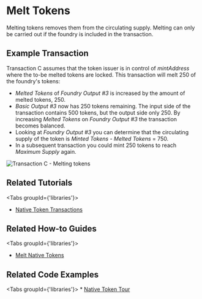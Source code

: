 
# Melt Tokens

Melting tokens removes them from the circulating supply. Melting can only be carried out if the foundry is included in
the transaction.

## Example Transaction

Transaction C assumes that the token issuer is in control of _mintAddress_ where the to-be melted tokens are locked.
This transaction will melt 250 of the foundry's tokens:

- _Melted Tokens_ of _Foundry Output #3_ is increased by the amount of melted tokens, 250.
- _Basic Output #3_ now has 250 tokens remaining. The input side of the transaction contains 500 tokens, but the output
  side only 250. By increasing _Melted Tokens_ on _Foundry Output #3_ the transaction becomes balanced.
- Looking at _Foundry Output #3_ you can determine that the circulating supply of the token is _Minted Tokens_ - _Melted Tokens_ = 750.
- In a subsequent transaction you could mint 250 tokens to reach _Maximum Supply_ again.

![Transaction C - Melting tokens](/img/stardust_explanations/stardust_ledger_anatomy/native_tokens_foundries/tx_C.svg)

## Related Tutorials

<Tabs groupId={'libraries'}>
<TabItem value="iota.js" label="iota.js">

- [Native Token Transactions](https://wiki.iota.org/shimmer/iotajs/tutorials/native-token-transactions/introduction/)

</TabItem>
</Tabs>

## Related How-to Guides

<Tabs groupId={'libraries'}>
<TabItem value="wallet.rs" label="wallet.rs" >

- [Melt Native Tokens](https://wiki.iota.org/shimmer/wallet.rs/how_tos/native_tokens/melt_native_token/)

</TabItem>
</Tabs>

## Related Code Examples

<Tabs groupId={'libraries'}>
  <TabItem value='iota.js' label='iota.js'>
    * [Native Token
    Tour](https://github.com/iotaledger/iota.js/blob/feat/stardust/packages/iota/examples/native-token-tour/src/index.ts)
  </TabItem>
</Tabs>
